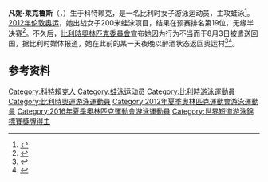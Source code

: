 {{NoteTA|G1=Aquatics}}
{{Infobox swimmer
| name           = 凡妮·莱克鲁斯
| image          = 
| caption        = 
| strokes        = [[蛙泳|蛙泳]]
| birth_date     = {{birth date and age|1992|3|11|df=y}}
| birth_place    = {{BEL}}[[科特赖克|科特赖克]]
| death_date     = 
| death_place    = 
| show-medals    = yes
| medaltemplates =
{{MedalSport|女子[[游泳|游泳]]}}
{{MedalCountry|{{BEL}}}}
{{MedalCompetition|[[世界短池游泳锦标赛|世界短池游泳锦标赛]]}}
{{MedalBronze|[[2018年世界短道游泳錦標賽|2018 杭州]]|200米蛙泳}}
{{MedalCompetition|[[欧洲短池游泳锦标赛|欧洲短池游泳锦标赛]]}}
{{MedalGold|2015 内坦亚|200米蛙泳}}
{{MedalSilver|2015 内坦亚|50米蛙泳}}
{{MedalBronze|2011 什切青|200米蛙泳}}
{{MedalBronze|2017 哥本哈根|200米蛙泳}}
}}
'''凡妮·莱克鲁斯'''（{{lang-nl|Fanny Lecluyse}}，{{bd|1992年|3月11日||}}）生于科特赖克，是一名比利时女子游泳运动员，主攻蛙泳<ref>{{cite web|url=http://www.london2012.com/athlete/lecluyse-fanny-1129390/|title=Fanny Lecluyse|work=[[国际游泳联合会|FINA]]|accessdate=2020-08-26|archiveurl=https://web.archive.org/web/20130520084024/http://www.london2012.com/athlete/lecluyse-fanny-1129390/|archivedate=2013-05-20|dead-url=yes}}</ref>。[[2012年夏季奥林匹克运动会|2012年伦敦奥运]]，她出战女子200米蛙泳项目，结果在预赛排名第19位，无缘半决赛<ref>{{cite web|url=https://www.sports-reference.com/olympics/athletes/le/fanny-lecluyse-1.html|title=Fanny Lecluyse|work=Sport Reference|accessdate=2020-08-26|archiveurl=https://web.archive.org/web/20200418091438/https://www.sports-reference.com/olympics/athletes/le/fanny-lecluyse-1.html|archivedate=2020-04-18|dead-url=yes}}</ref>。不久后，[[比利時奧林匹克委員會|比利時奧林匹克委員會]]宣布她因为行为不当而于8月3日被遣送回国，据比利时媒体报道，她在此前的某一天夜晚以醉酒状态返回奥运村<ref>{{cite web|url=https://www.foxsports.com/stories/other/belgian-swimmer-sent-home|title=Belgian swimmer sent home|publisher=Fox Sports|date=2012-08-10|accessdate=2020-08-26|archiveurl=https://archive.is/8rSje|archivedate=2020-08-26}}</ref><ref>{{cite web|url=https://www.swimmingworldmagazine.com/news/2012-london-olympics-belgiums-fanny-lecluyse-sent-home-early-for-inappropriate-behavior/|title=2012 London Olympics: Belgium's Fanny Lecluyse Sent Home Early for "Inappropriate Behavior"|publisher=Swimming World Magazine|date=2012-08-11|accessdate=2020-08-26|archiveurl=https://archive.is/LDNRB|archivedate=2020-08-26}}</ref>。

==参考资料==
{{Reflist}}

{{DEFAULTSORT:Lecluyse, Fanny}}
[[Category:科特賴克人|Category:科特賴克人]]
[[Category:蛙泳运动员|Category:蛙泳运动员]]
[[Category:比利時游泳運動員|Category:比利時游泳運動員]]
[[Category:比利時奧運游泳運動員|Category:比利時奧運游泳運動員]]
[[Category:2012年夏季奧林匹克運動會游泳運動員|Category:2012年夏季奧林匹克運動會游泳運動員]]
[[Category:2016年夏季奧林匹克運動會游泳運動員|Category:2016年夏季奧林匹克運動會游泳運動員]]
[[Category:世界短道游泳錦標賽獎牌得主|Category:世界短道游泳錦標賽獎牌得主]]